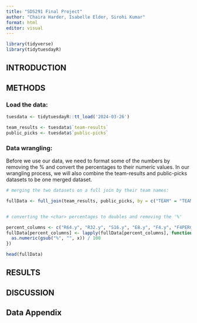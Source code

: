 ```yaml
---
title: "SDS291 Final Project"
author: "Chaira Harder, Isabelle Elder, Sirohi Kumar"
format: html
editor: visual
---
```


```r

library(tidyverse)
library(tidytuesdayR)

```

## INTRODUCTION

## METHODS

### Load the data:

```r

tuesdata <- tidytuesdayR::tt_load('2024-03-26')

team_results <- tuesdata$`team-results`
public_picks <- tuesdata$`public-picks`

```

### Data wrangling:

Before we use our data, we need to format some of the numbers by removing the % and convert the <chr> percentages to their numeric values. In our wrangling process, we will also combine the team-results and public-picks datasets to be one merged dataset.

```r
# merging the two datasets on a full join by their team names:

fullData <- full_join(team_results, public_picks, by = c("TEAM" = "TEAM"))


# converting the <char> percentages to doubles and removing the '%'

percent_columns <- c("R64.y", "R32.y", "S16.y", "E8.y", "F4.y", "F4PERCENT", "CHAMPPERCENT", "FINALS")
fullData[percent_columns] <- lapply(fullData[percent_columns], function(x) {
  as.numeric(gsub("%", "", x)) / 100
})

head(fullData)
```


## RESULTS

## DISCUSSION

## Data Appendix
